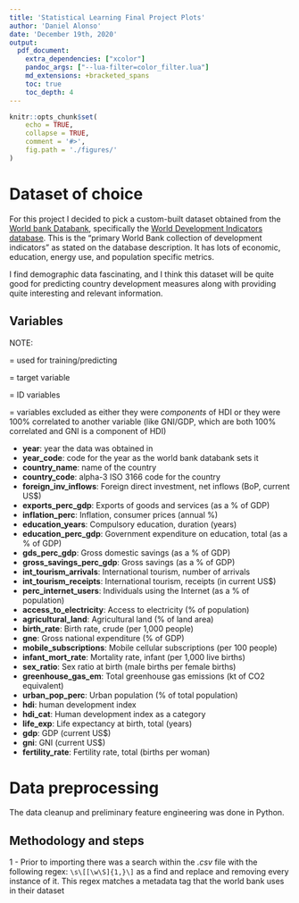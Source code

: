 ```yaml
---
title: 'Statistical Learning Final Project Plots'
author: 'Daniel Alonso'
date: 'December 19th, 2020'
output: 
  pdf_document:
    extra_dependencies: ["xcolor"]
    pandoc_args: ["--lua-filter=color_filter.lua"]
    md_extensions: +bracketed_spans
    toc: true
    toc_depth: 4
---
```


```r
knitr::opts_chunk$set(
    echo = TRUE,
    collapse = TRUE,
    comment = '#>',
    fig.path = './figures/'
)
```

\newpage

# Dataset of choice

For this project I decided to pick a custom-built dataset obtained from the [World bank Databank](https://databank.worldbank.org/home.aspx), specifically the [World Development Indicators database](https://databank.worldbank.org/source/world-development-indicators). This is the "primary World Bank collection of development indicators" as stated on the database description. It has lots of economic, education, energy use, and population specific metrics.

I find demographic data fascinating, and I think this dataset will be quite good for predicting country development measures along with providing quite interesting and relevant information.

## Variables

\large
NOTE:
\normalsize

**\textcolor{blue}{blue}** = used for training/predicting

**\textcolor{red}{red}** = target variable

**\textcolor{green}{green}** = ID variables

**\textcolor{violet}{purple}** = variables excluded as either they were _components_ of HDI or they were 100% correlated to another variable (like GNI/GDP, which are both 100% correlated and GNI is a component of HDI)


- [**year**]{color="green"}: year the data was obtained in
- [**year_code**]{color="green"}: code for the year as the world bank databank sets it
- [**country_name**]{color="green"}: name of the country
- [**country_code**]{color="green"}: alpha-3 ISO 3166 code for the country
- [**foreign_inv_inflows**]{color="blue"}: Foreign direct investment, net inflows (BoP, current US$)
- [**exports_perc_gdp**]{color="blue"}: Exports of goods and services (as a % of GDP)
- [**inflation_perc**]{color="blue"}: Inflation, consumer prices (annual %)
- [**education_years**]{color="blue"}: Compulsory education, duration (years)
- [**education_perc_gdp**]{color="blue"}: Government expenditure on education, total (as a % of GDP)
- [**gds_perc_gdp**]{color="blue"}: Gross domestic savings (as a % of GDP)
- [**gross_savings_perc_gdp**]{color="blue"}: Gross savings (as a % of GDP)
- [**int_tourism_arrivals**]{color="blue"}: International tourism, number of arrivals
- [**int_tourism_receipts**]{color="blue"}: International tourism, receipts (in current US$)
- [**perc_internet_users**]{color="blue"}: Individuals using the Internet (as a % of population)
- [**access_to_electricity**]{color="blue"}: Access to electricity (% of population)
- [**agricultural_land**]{color="blue"}: Agricultural land (% of land area)
- [**birth_rate**]{color="blue"}: Birth rate, crude (per 1,000 people)
- [**gne**]{color="blue"}: Gross national expenditure (% of GDP)
- [**mobile_subscriptions**]{color="blue"}: Mobile cellular subscriptions (per 100 people)
- [**infant_mort_rate**]{color="blue"}: Mortality rate, infant (per 1,000 live births)
- [**sex_ratio**]{color="blue"}: Sex ratio at birth (male births per female births)
- [**greenhouse_gas_em**]{color="blue"}: Total greenhouse gas emissions (kt of CO2 equivalent)
- [**urban_pop_perc**]{color="blue"}: Urban population (% of total population)
- [**hdi**]{color="red"}: human development index 
- [**hdi_cat**]{color="red"}: Human development index as a category
- [**life_exp**]{color="purple"}: Life expectancy at birth, total (years)
- [**gdp**]{color="purple"}: GDP (current US$) 
- [**gni**]{color="purple"}: GNI (current US$)
- [**fertility_rate**]{color="purple"}: Fertility rate, total (births per woman)

\newpage

# Data preprocessing

The data cleanup and preliminary feature engineering was done in Python.

## Methodology and steps

1 - Prior to importing there was a search within the *.csv* file with the following regex: ```\s\[[\w\S]{1,}\]``` as a find and replace and removing every instance of it. This regex matches a metadata tag that the world bank uses in their dataset
